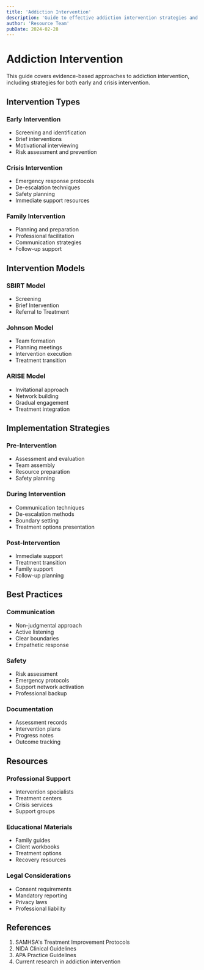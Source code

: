 ```yaml
---
title: 'Addiction Intervention'
description: 'Guide to effective addiction intervention strategies and approaches'
author: 'Resource Team'
pubDate: 2024-02-28
---
```


# Addiction Intervention

This guide covers evidence-based approaches to addiction intervention, including strategies for both early and crisis intervention.

## Intervention Types

### Early Intervention

- Screening and identification
- Brief interventions
- Motivational interviewing
- Risk assessment and prevention

### Crisis Intervention

- Emergency response protocols
- De-escalation techniques
- Safety planning
- Immediate support resources

### Family Intervention

- Planning and preparation
- Professional facilitation
- Communication strategies
- Follow-up support

## Intervention Models

### SBIRT Model

- Screening
- Brief Intervention
- Referral to Treatment

### Johnson Model

- Team formation
- Planning meetings
- Intervention execution
- Treatment transition

### ARISE Model

- Invitational approach
- Network building
- Gradual engagement
- Treatment integration

## Implementation Strategies

### Pre-Intervention

- Assessment and evaluation
- Team assembly
- Resource preparation
- Safety planning

### During Intervention

- Communication techniques
- De-escalation methods
- Boundary setting
- Treatment options presentation

### Post-Intervention

- Immediate support
- Treatment transition
- Family support
- Follow-up planning

## Best Practices

### Communication

- Non-judgmental approach
- Active listening
- Clear boundaries
- Empathetic response

### Safety

- Risk assessment
- Emergency protocols
- Support network activation
- Professional backup

### Documentation

- Assessment records
- Intervention plans
- Progress notes
- Outcome tracking

## Resources

### Professional Support

- Intervention specialists
- Treatment centers
- Crisis services
- Support groups

### Educational Materials

- Family guides
- Client workbooks
- Treatment options
- Recovery resources

### Legal Considerations

- Consent requirements
- Mandatory reporting
- Privacy laws
- Professional liability

## References

1. SAMHSA's Treatment Improvement Protocols
2. NIDA Clinical Guidelines
3. APA Practice Guidelines
4. Current research in addiction intervention
